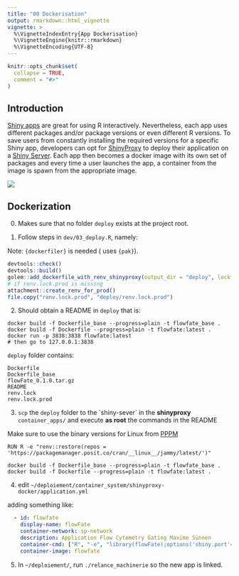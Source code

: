 ```yaml
---
title: "00 Dockerisation"
output: rmarkdown::html_vignette
vignette: >
  %\VignetteIndexEntry{App Dockerisation}
  %\VignetteEngine{knitr::rmarkdown}
  %\VignetteEncoding{UTF-8}
---
```


```r
knitr::opts_chunk$set(
  collapse = TRUE,
  comment = "#>"
)
```

## Introduction

[Shiny apps](https://shiny.posit.co/) are great for using R interactively. Nevertheless, each app uses different packages and/or package versions or even different R versions. To save users from constantly installing the required versions for a specific Shiny app, developers can opt for [ShinyProxy](https://www.shinyproxy.io/) to deploy their application on a [Shiny Server](https://posit.co/products/open-source/shinyserver/). Each app then becomes a docker image with its own set of packages and every time a user launches the app, a container from the image is spawn from the appropriate image.

![](https://www.shinyproxy.io/img/docker-logo50.png)

## Dockerization

0. Makes sure that no folder `deploy` exists at the project root.

1. Follow steps in `dev/03_deploy.R`, namely:

Note: `{dockerfiler}` is needed ( uses `{pak}`).

``` r
devtools::check()
devtools::build()
golem::add_dockerfile_with_renv_shinyproxy(output_dir = "deploy", lockfile = "renv.lock")
# if renv.lock.prod is missing
attachment::create_renv_for_prod()
file.copy("renv.lock.prod", "deploy/renv.lock.prod")
```

2. Should obtain a README in `deploy` that is:

```
docker build -f Dockerfile_base --progress=plain -t flowfate_base .
docker build -f Dockerfile --progress=plain -t flowfate:latest .
docker run -p 3838:3838 flowfate:latest
# then go to 127.0.0.1:3838
```

`deploy` folder contains:

```
Dockerfile
Dockerfile_base
flowFate_0.1.0.tar.gz
README
renv.lock
renv.lock.prod
```

3.  `scp` the `deploy` folder to the \`shiny-sever\` in the **shinyproxy** `container_apps/` and execute **as root** the commands in the README

Make sure to use the binary versions for Linux from [PPPM](https://packagemanager.posit.co)

`RUN R -e "renv::restore(repos = 'https://packagemanager.posit.co/cran/__linux__/jammy/latest/')"`

```
docker build -f Dockerfile_base --progress=plain -t flowfate_base .
docker build -f Dockerfile --progress=plain -t flowfate:latest .
```

4. edit `~/deploiement/container_system/shinyproxy-docker/application.yml`

adding something like:

```yaml
  - id: flowfate
    display-name: flowFate
    container-network: sp-network
    description: Application Flow Cytometry Gating Maxime Sünnen
    container-cmd: ["R", "-e", "library(flowFate);options('shiny.port'=3838,shiny.host='0.0.0.0');flowFate::run_app()"]
    container-image: flowfate
```

5. In `~/deploiement/`, run `./relance_machinerie` so the new app is linked.
